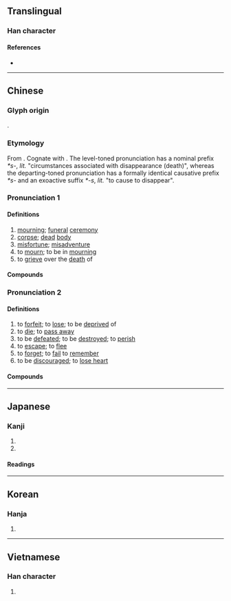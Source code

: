 {{also|丧}}
{{character info/new}}
==Translingual==

===Han character===
{{Han char|rn=30|rad=口|as=09|sn=12|four=40732|canj=GRRV|ids=⿱⿻土吅⿰𠄌⿺乀丿(GJKV),⿸⿱⿻土吅𠄌⿺乀丿(HT)}}

====References====
* {{Han ref|kx=0200.120|dkj=03985|dj=0421.230|hdz=10650.030|uh=55AA|ud=21930|bh=B3E0|bd=46048}}

----

==Chinese==
{{zh-forms|s=丧|alt=䘮}}

===Glyph origin===
{{Han etym}}
{{Han compound|哭|亾|c1=s|c2=p|t1=cry|ls=ic}}.

{{etystub|zh}}

===Etymology===
From {{inh|zh|sit-pro|*ma|t=not}}. Cognate with {{och-l|亡|to disappear}}. The level-toned pronunciation has a nominal prefix ''*s-'', ''lit.'' "circumstances associated with disappearance (death)", whereas the departing-toned pronunciation has a formally identical causative prefix ''*s-'' and an exoactive suffix ''*-s'', ''lit.'' "to cause to disappear".

===Pronunciation 1===
{{zh-pron
|m=sāng
|c=song1
|h=pfs=sông
|md=sŏng
|mn=song/sng
|mn_note=song - literary; sng - vernacular
|mn-t=seng1
|w=1saan
|mc=1
|oc=1,2
|cat=n,v
}}

====Definitions====
{{zh-hanzi}}

# [[mourning]]; [[funeral]] [[ceremony]]
# [[corpse]]; [[dead]] [[body]]
# [[misfortune]]; [[misadventure]]
# to [[mourn]]; to be in [[mourning]]
# to [[grieve]] over the [[death]] of

====Compounds====
{{zh-der|fold=1|喪服|弔喪|喪亂|弔喪問疾|喪禮|喪門|奔喪|喪冢|告喪帖|喪聲嚎氣|喪聲歪氣|免喪|告喪|大喪|喪煞|喪主|停喪|初喪|喪具|報喪|囚首喪面|喪紀|喪事|喪門星|喪天害理|心喪|三年之喪|哭喪臉|哭喪著臉|居喪|大出喪|報喪帖|婚喪喜慶|喪鐘|喪亂帖|匍匐奔喪|喪葬|伐喪|國喪|匿喪|執喪|喪祭|喪居|哭喪棒|喪家|喪榜|出喪|守喪|摔喪|服喪|母喪|扛喪|撞喪|探喪|浪子喪門|發喪|父喪|無服之喪|治喪|鬧喪鼓兒|頂喪駕靈|護喪|送喪|除喪|闖喪|開喪|號喪}}

===Pronunciation 2===
{{zh-pron
|m=sàng
|c=song3
|h=pfs=song
|md=sáung
|mn=sòng
|mn-t=sang3
|w=2saan
|mc=2
|oc=2,1
|cat=v
}}

====Definitions====
{{zh-hanzi}}

# to [[forfeit]]; to [[lose]]; to be [[deprived]] of
# to [[die]]; to [[pass away]]
# to be [[defeated]]; to be [[destroyed]]; to [[perish]]
# to [[escape]]; to [[flee]]
# to [[forget]]; to [[fail]] to [[remember]]
# to be [[discourage]]d; to [[lose heart]]

====Compounds====
{{zh-der|fold=1|喪失|喪心病狂|喪偶|喪謗|一言喪邦|喪明之痛|垂首喪氣|喪魂落魄|喪家狗|喪氣|喪權辱國|心神喪失|亡魂喪膽|喪明|喪敗|喪生|喪膽銷魂|心驚膽喪|喪人|喪身|喪亡|彫喪|喪著臉|喪權|嗒喪|喪心|喪志|喪盡天良|失魂喪魄|喪蕩游魂|亡魂喪魄|垂頭喪氣|喪膽亡魂|喪家之狗|喪家之犬|喪元|喪膽|低頭喪氣|喪命|玩人喪德|灰心喪意|懊喪|懷憂喪志|灰心喪氣|氣喪|玩物喪志|本喪|破膽喪魂|敗國喪家|淪喪|沮喪|斲喪|膽喪心驚|聞風喪膽|魂飛魄喪|蹙國喪師|頹喪}}

----

==Japanese==

===Kanji===
{{ja-kanji|grade=c|rs=口09}}

# {{l|en|mourning}}
# {{l|en|loss}}

====Readings====
{{ja-readings
|goon=そう<さう
|kanon=そう<さう
|kun=も-, うしな-う
}}

----

==Korean==

===Hanja===
{{ko-hanja|hangeul=상|rv=sang|mr=sang}}

# {{rfdef|ko|sort=口09}}

----

==Vietnamese==

===Han character===
{{vi-hantu|[[tang]], [[táng]], [[tảng]]|rs=口09}}

# {{rfdef|vi|sort=口09}}